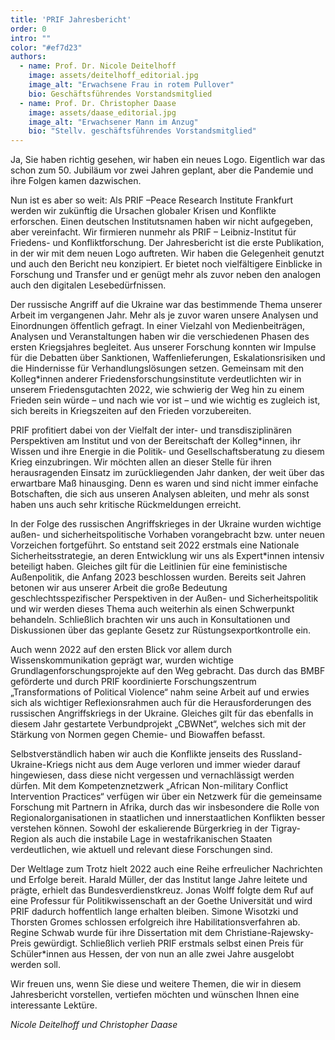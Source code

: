 ```yaml
---
title: 'PRIF Jahresbericht'
order: 0
intro: ""
color: "#ef7d23"
authors:
  - name: Prof. Dr. Nicole Deitelhoff
    image: assets/deitelhoff_editorial.jpg
    image_alt: "Erwachsene Frau in rotem Pullover"
    bio: Geschäftsführendes Vorstandsmitglied
  - name: Prof. Dr. Christopher Daase
    image: assets/daase_editorial.jpg
    image_alt: "Erwachsener Mann im Anzug"
    bio: "Stellv. geschäftsführendes Vorstandsmitglied"
---
```


<Leadin>Ja, Sie haben richtig gesehen</Leadin>, wir haben ein neues Logo. Eigentlich war das schon zum 50. Jubiläum vor zwei Jahren geplant, aber die Pandemie und ihre Folgen kamen dazwischen. 

Nun ist es aber so weit: Als PRIF –Peace Research Institute Frankfurt werden wir zukünftig die Ursachen globaler Krisen und Konflikte erforschen. Einen deutschen Institutsnamen haben wir nicht aufgegeben, aber vereinfacht. Wir firmieren nunmehr als PRIF – Leibniz-Institut für Friedens- und Konfliktforschung. Der Jahresbericht ist die erste Publikation, in der wir mit dem neuen Logo auftreten. Wir haben die Gelegenheit genutzt und auch den Bericht neu konzipiert. Er bietet noch vielfältigere Einblicke in Forschung und Transfer und er genügt mehr als zuvor neben den analogen auch den digitalen Lesebedürfnissen.

Der russische Angriff auf die Ukraine war das bestimmende Thema unserer Arbeit im vergangenen Jahr. Mehr als je zuvor waren unsere Analysen und Einordnungen öffentlich gefragt. In einer Vielzahl von Medienbeiträgen, Analysen und Veranstaltungen haben wir die verschiedenen Phasen des ersten Kriegsjahres begleitet. Aus unserer Forschung konnten wir Impulse für die Debatten über Sanktionen, Waffenlieferungen, Eskalationsrisiken und die Hindernisse für Verhandlungslösungen setzen. Gemeinsam mit den Kolleg*innen anderer Friedensforschungsinstitute verdeutlichten wir in unserem Friedensgutachten 2022, wie schwierig der Weg hin zu einem Frieden sein würde – und nach wie vor ist – und wie wichtig es zugleich ist, sich bereits in Kriegszeiten auf den Frieden vorzubereiten.

PRIF profitiert dabei von der Vielfalt der inter- und transdisziplinären Perspektiven am Institut und von der Bereitschaft der Kolleg*innen, ihr Wissen und ihre Energie in die Politik- und Gesellschaftsberatung zu diesem Krieg einzubringen. Wir möchten allen an dieser Stelle für ihren herausragenden Einsatz im zurückliegenden Jahr danken, der weit über das erwartbare Maß hinausging. Denn es waren und sind nicht immer einfache Botschaften, die sich aus unseren Analysen ableiten, und mehr als sonst haben uns auch sehr kritische Rückmeldungen erreicht. 

In der Folge des russischen Angriffskrieges in der Ukraine wurden wichtige außen- und sicherheitspolitische Vorhaben vorangebracht bzw. unter neuen Vorzeichen fortgeführt. So entstand seit 2022 erstmals eine Nationale Sicherheitsstrategie, an deren Entwicklung wir uns als Expert*innen intensiv beteiligt haben. Gleiches gilt für die Leitlinien für eine feministische Außenpolitik, die Anfang 2023 beschlossen wurden. Bereits seit Jahren betonen wir aus unserer Arbeit die große Bedeutung geschlechtsspezifischer Perspektiven in der Außen- und Sicherheitspolitik und wir werden dieses Thema auch weiterhin als einen Schwerpunkt behandeln. Schließlich brachten wir uns auch in Konsultationen und Diskussionen über das geplante Gesetz zur Rüstungsexportkontrolle ein.

Auch wenn 2022 auf den ersten Blick vor allem durch Wissenskommunikation geprägt war, wurden wichtige Grundlagenforschungsprojekte auf den Weg gebracht. Das durch das BMBF geförderte und durch PRIF koordinierte Forschungszentrum „Transformations of Political Violence“ nahm seine Arbeit auf und erwies sich als wichtiger Reflexionsrahmen auch für die Herausforderungen des russischen Angriffskriegs in der Ukraine. Gleiches gilt für das ebenfalls in diesem Jahr gestartete Verbundprojekt „CBWNet“, welches sich mit der Stärkung von Normen gegen Chemie- und Biowaffen befasst.

Selbstverständlich haben wir auch die Konflikte jenseits des Russland-Ukraine-Kriegs nicht aus dem Auge verloren und immer wieder darauf hingewiesen, dass diese nicht vergessen und vernachlässigt werden dürfen.  Mit dem Kompetenznetzwerk „African Non-military Conflict Intervention Practices“ verfügen wir über ein Netzwerk für die gemeinsame Forschung mit Partnern in Afrika, durch das wir insbesondere die Rolle von Regionalorganisationen in staatlichen und innerstaatlichen Konflikten besser verstehen können. Sowohl der eskalierende Bürgerkrieg in der Tigray-Region als auch die instabile Lage in westafrikanischen Staaten verdeutlichen, wie aktuell und relevant diese Forschungen sind.

Der Weltlage zum Trotz hielt 2022 auch eine Reihe erfreulicher Nachrichten und Erfolge bereit. Harald Müller, der das Institut lange Jahre leitete und prägte, erhielt das Bundesverdienstkreuz. Jonas Wolff folgte dem Ruf auf eine Professur für Politikwissenschaft an der Goethe Universität und wird PRIF dadurch hoffentlich lange erhalten bleiben. Simone Wisotzki und Thorsten Gromes schlossen erfolgreich ihre Habilitationsverfahren ab. Regine Schwab wurde für ihre Dissertation mit dem Christiane-Rajewsky-Preis gewürdigt. Schließlich verlieh PRIF erstmals selbst einen Preis für Schüler*innen aus Hessen, der von nun an alle zwei Jahre ausgelobt werden soll.

Wir freuen uns, wenn Sie diese und weitere Themen, die wir in diesem Jahresbericht vorstellen, vertiefen möchten und wünschen Ihnen eine interessante Lektüre.

_Nicole Deitelhoff und Christopher Daase_